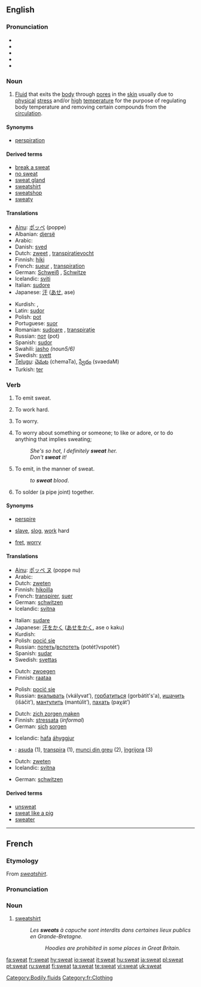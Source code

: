 {{wikipedia|dab=sweat (disambiguation)|sweat}}
==English==
{{see|sweats}}
{{wikipedia}}

===Pronunciation===
* {{enPR|swĕt}}
* {{IPA|/swɛt/}}
* {{SAMPA|/swEt/}}
*{{audio|en-us-sweat.ogg|Audio (US)}}
*{{rhymes|ɛt}}

===Noun===
{{en-noun|-}}

# {{physiology}} [[Fluid]] that exits the [[body]] through [[pore]]s in the [[skin]] usually due to [[physical]] [[stress]] and/or [[high]] [[temperature]] for the purpose of regulating body temperature and removing certain compounds from the [[circulation]].

====Synonyms====
*{{sense|fluid that exits the body through pores}} [[perspiration]]

====Derived terms====
{{rel-top|terms derived from sweat (noun)}}
*[[break a sweat]]
*[[no sweat]]
*[[sweat gland]]
*[[sweatshirt]]
*[[sweatshop]]
*[[sweaty]]
{{rel-bottom}}

====Translations====
{{trans-top|fluid that exits the body through pores}}
*[[Ainu]]: [[ポッペ]] (poppe)
*Albanian: [[djersë]]
*Arabic: {{Arab|[[عرق]]}} {{IPAchar|(ʕáraq)}} {{m}}
*Danish: [[sved]] {{c}}
*Dutch: [[zweet]] {{n}}, [[transpiratievocht]] {{n}}
*Finnish: [[hiki]]
*French: [[sueur]] {{f}}, [[transpiration]] {{f}}
*German: [[Schweiß]] {{m}}, [[Schwitze]] {{f}}
*Icelandic: [[sviti]] {{m}}
*Italian: [[sudore]] {{m}}
*Japanese: [[汗]] ([[あせ]], ase)
{{trans-mid}}
*Kurdish: {{KUchar|[[ئاره‌ق]]}}, {{KUchar|[[ئاره‌قه‌]]}}
*Latin: [[sudor]] {{m}}
*Polish: [[pot#Polish|pot]] {{m}}
*Portuguese: [[suor]] {{m}}
*Romanian: [[sudoare]] {{f}}, [[transpiraţie]] {{f}}
*Russian: [[пот]] (pot) {{m}}
*Spanish: [[sudor]] {{m}}
*Swahili: [[jasho]] ''(noun5/6)''
*Swedish: [[svett]] {{n}}
*[[Telugu]]: [[చెమట]] (chemaTa), [[స్వేదం]] (svaedaM)
*Turkish: [[ter]]
{{trans-bottom}}

===Verb===
{{en-verb}}
# {{intransitive}} To emit sweat.
# {{intransitive|informal}} To work hard.
# {{intransitive|informal}} To worry.
# {{transitive|idiom}} To worry about something or someone; to like or adore, or to do anything that implies sweating;
#: ''She's so hot, I definitely '''sweat''' her.''
#: ''Don't '''sweat''' it!''
# {{transitive}} To emit, in the manner of sweat.
#:''to '''sweat''' blood''.
# {{intransitive|plumbing}} To solder (a pipe joint) together.

====Synonyms====
*{{sense|emit sweat}} [[perspire]]
*{{sense|work hard}} [[slave]], [[slog]], [[work]] hard
*{{sense|to worry}} [[fret]], [[worry]]

====Translations====
{{trans-top|emit sweat}}
*[[Ainu]]: [[ポッペ ヌ]] (poppe nu)
*Arabic: {{Arab|[[عرق]]}} {{IPAchar|(ʕáriqa)}}
*Dutch: [[zweten]]
*Finnish: [[hikoilla]]
*French: [[transpirer]], [[suer]]
*German: [[schwitzen]]
*Icelandic: [[svitna]]
{{trans-mid}}
*Italian: [[sudare]]
*Japanese: [[汗をかく]] ([[あせをかく]], ase o kaku)
*Kurdish: {{KUchar|[[ئاره‌ق]]}}
*Polish: [[pocić się]]
*Russian: [[потеть]]/[[вспотеть]] (potét’/vspotét’)
*Spanish: [[sudar]]
*Swedish: [[svettas]]
{{trans-bottom}}

{{trans-top|informal: work hard}}
<!--Note: add INFORMAL or SLANG terms to this table, where these exist-->
*Dutch: [[zwoegen]]
*Finnish: [[raataa]]
{{trans-mid}}
*Polish: [[pocić się]]
*Russian: [[вкалывать]] (vkályvat’), [[горбатиться]] (gorbátit's'a), [[ишачить]] (išáčit’), [[мантулить]] (mantúlit’), [[пахать]] (paχát’)
{{trans-bottom}}

{{trans-top|informal: worry}}
<!--Note: add INFORMAL or SLANG terms to this table, where these exist-->
*Dutch: [[zich zorgen maken]]
*Finnish: [[stressata]] (''informal'')
*German: [[sich]] [[sorgen]]<!--is this informal? ... No.-->
{{trans-mid}}
*Icelandic: [[hafa]] [[áhyggjur]]
{{trans-bottom}}

{{checktrans-top}}
*{{ttbc|Romanian}}: [[asuda]] (1), [[transpira]] (1), [[munci din greu]] (2), [[îngrijora]] (3)
{{trans-bottom}}

{{trans-top|emit in the manner of sweat}}
*Dutch: [[zweten]]
*Icelandic: [[svitna]]
{{trans-mid}}
*German: [[schwitzen]]
{{trans-bottom}}

{{trans-top|solder together}}
{{trans-mid}}
{{trans-bottom}}

====Derived terms====
{{rel-top|terms derived from sweat (verb)}}
*[[unsweat]]
*[[sweat like a pig]]
*[[sweater]]
{{rel-bottom}}
[[Category:Bodily fluids]]

----

==French==

===Etymology===
From {{E.|fr}} ''[[sweatshirt]]''.

===Pronunciation===
{{rfp}}

===Noun===
{{fr-noun|m}}

# [[sweatshirt]]
#: ''Les '''sweats''' à capuche sont interdits dans certaines lieux publics en Grande-Bretagne.''
#:: ''Hoodies are prohibited in some places in Great Britain.''

[[Category:fr:Clothing]]
[[fa:sweat]]
[[fr:sweat]]
[[hy:sweat]]
[[io:sweat]]
[[it:sweat]]
[[hu:sweat]]
[[ja:sweat]]
[[pl:sweat]]
[[pt:sweat]]
[[ru:sweat]]
[[fi:sweat]]
[[ta:sweat]]
[[te:sweat]]
[[vi:sweat]]
[[uk:sweat]]